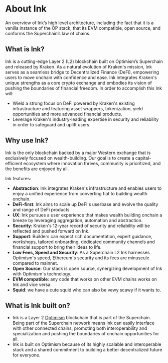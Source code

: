 # About Ink

An overview of Ink’s high level architecture, including the fact that it is a vanilla instance of the OP stack, that its EVM compatible, open source, and conforms the Superchain’s law of chains.

## What is Ink?

Ink is a cutting-edge Layer 2 (L2) blockchain built on Optimism’s Superchain and released by Kraken. As a natural evolution of Kraken's mission, Ink serves as a seamless bridge to Decentralized Finance (DeFi), empowering users to move onchain with confidence and ease.
Ink integrates Kraken's unique strengths as a core crypto exchange and embodies its vision of pushing the boundaries of financial freedom.
In order to accomplish this Ink will:

* Wield a strong focus on DeFi powered by Kraken's existing infrastructure and featuring asset wrappers, tokenization, yield opportunities and more advanced financial products.
* Leverage Kraken's industry-leading expertise in security and reliability in order to safeguard and uplift users.

## Why use Ink?

Ink is the only blockchain backed by a major Western exchange that is exclusively focused on wealth-building. Our goal is to create a capital-efficient ecosystem where innovation thrives, community is prioritized, and the benefits are enjoyed by all.

Ink features:

* **Abstraction**: Ink integrates Kraken's infrastructure and enables users to enjoy a unified experience from converting fiat to building wealth onchain.
* **DeFi-first**: Ink aims to scale up DeFi's userbase and evolve the quality and range of DeFi products.
* **UX**:  Ink pursues a user experience that makes wealth building onchain a breeze by leveraging aggregation, automation and abstraction.
* **Security**: Kraken's 12-year record of security and reliability will be reflected and pushed forward on Ink.
* **Support**: Builders can expect rich documentation, expert guidance, workshops, tailored onboarding, dedicated community channels and financial support to bring their ideas to life.
* **Low Fees, Speed and Security**: As a Superchain L2 Ink harnesses Optimism's speed, Ethereum's security and its fees are minuscule compared to mainnet.
* **Open Source**: Our stack is open source, synergizing development of Ink with Optimism's technology.
* **EVM compatible**: any code that works on other EVM chains works on Ink and vice versa.
* **Squid**: we have a cute squid who can also be vewy scawy if it wants to.

## What is Ink built on?

* Ink is a Layer 2 [Optimism](https://docs.optimism.io/stack/getting-started) blockchain that is part of the Superchain. Being part of the Superchain network means Ink can easily interface with other connected chains, promoting both interoperability and specialization and pushing the boundaries of onchain opportunities for all. 
* Ink is built on Optimism because of its highly scalable and interoperable stack and a shared commitment to building a better decentralized future for everyone. 